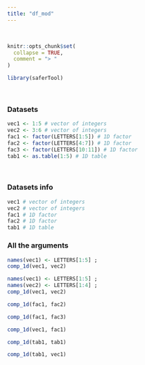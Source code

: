 ---
title: "df_mod"
---
<br>
```{r, include = FALSE}
knitr::opts_chunk$set(
  collapse = TRUE,
  comment = "> "
)
```

```{r setup}
library(saferTool)
```
<br>

### Datasets

```{r}
vec1 <- 1:5 # vector of integers
vec2 <- 3:6 # vector of integers
fac1 <- factor(LETTERS[1:5]) # 1D factor
fac2 <- factor(LETTERS[4:7]) # 1D factor
fac3 <- factor(LETTERS[10:11]) # 1D factor
tab1 <- as.table(1:5) # 1D table
```

<br>

### Datasets info

```{r}
vec1 # vector of integers
vec2 # vector of integers
fac1 # 1D factor
fac2 # 1D factor
tab1 # 1D table
```

### All the arguments
```{r}
names(vec1) <- LETTERS[1:5] ; 
comp_1d(vec1, vec2)

names(vec1) <- LETTERS[1:5] ; 
names(vec2) <- LETTERS[1:4] ; 
comp_1d(vec1, vec2)

comp_1d(fac1, fac2)

comp_1d(fac1, fac3)

comp_1d(vec1, fac1)

comp_1d(tab1, tab1)

comp_1d(tab1, vec1)
```
